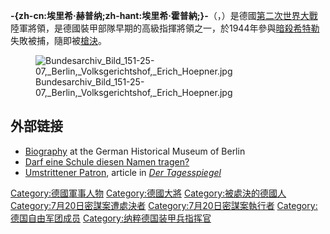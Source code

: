 {{Expand|time=2015-11-25T17:02:07+00:00}}
{{noteTA
|T=zh-cn:埃里希·赫普纳;zh-hant:埃里希·霍普納;
|1=zh-cn:埃里希·赫普纳;zh-hant:埃里希·霍普納;
}}
{{Infobox Military Person
|name=埃里希·霍普納
|born={{birth date|1886|9|14}}
|died={{death date and age|1944|8|8|1886|9|14|df=y}}
|placeofbirth=[[德意志帝國|德意志帝國]][[布蘭登堡州|布蘭登堡州]][[法蘭克福|法蘭克福]]
|placeofdeath=[[納粹德國|納粹德國]][[柏林|柏林]][[普蘆茨恩湖監獄|普蘆茨恩湖監獄]] 
|image=[[image:Bundesarchiv_Bild_146-1971-068-10,_Erich_Hoepner.jpg|200px]]
|caption=
|nickname=老騎兵（Der Alte Reiter）
|allegiance={{flagicon|German Empire}} [[德意志帝國|德意志帝國]]（至1918）<br>{{flagicon|Germany}} [[威瑪共和|威瑪共和]] （至 1933）<br>{{flagicon|Nazi Germany}} [[納粹德國|納粹德國]]
|branch=[[德國國防軍|德國國防軍]]
|serviceyears=1905年-1942年
|rank=大將
|commands=[[第4裝甲集群|第4裝甲集群]] 
|unit=
|battles=[[第一次世界大戰|第一次世界大戰]]<br>[[第二次世界大戰|第二次世界大戰]]
|awards=
}}

'''-{zh-cn:埃里希·赫普纳;zh-hant:埃里希·霍普納;}-'''（{{lang-de|'''Erich Hoepner'''}}，{{bd|1886年|9月14日|1944年|8月8日|catIdx=H}}）是德國[[第二次世界大戰|第二次世界大戰]]陸軍將領，是德國裝甲部隊早期的高級指揮將領之一，於1944年參與[[7月20日密謀案|暗殺希特勒]]失敗被捕，隨即被[[槍決|槍決]]。

[[File:Bundesarchiv_Bild_151-25-07,_Berlin,_Volksgerichtshof,_Erich_Hoepner.jpg|thumb]]

==外部链接==
*[http://www.dhm.de/lemo/html/biografien/HoepnerErich/ Biography] {{Wayback|url=http://www.dhm.de/lemo/html/biografien/HoepnerErich/ |date=20090813085453 }} at the German Historical Museum of Berlin {{de icon}}
* [http://www.tectum-verlag.de/8927_Geralf_Gemser_Darf_eine_Schule_diesen_Namen_tragen_Zur_Vorbildwirkung_des_Wehrmachtsgenerals_Erich_Hoepner_Milit%E4rischer_Widerstand_Nationalsozialismus_20_Juli_1944_Zweiter_Weltkrieg_Wehrmacht.html  Darf eine Schule diesen Namen tragen?] {{Wayback|url=http://www.tectum-verlag.de/8927_Geralf_Gemser_Darf_eine_Schule_diesen_Namen_tragen_Zur_Vorbildwirkung_des_Wehrmachtsgenerals_Erich_Hoepner_Milit%E4rischer_Widerstand_Nationalsozialismus_20_Juli_1944_Zweiter_Weltkrieg_Wehrmacht.html |date=20080608010143 }} {{de icon}} 
*[https://web.archive.org/web/20060915115201/http://archiv.tagesspiegel.de/archiv/22.09.2004/1359752.asp Umstrittener Patron], article in ''[[Der_Tagesspiegel|Der Tagesspiegel]]'' {{de icon}}
{{納粹德國大將}}
{{DEFAULTSORT:Hoepner, Erich}}
{{Authority control}}
{{Germany-mil-bio-stub}}
[[Category:德國軍事人物|Category:德國軍事人物]]
[[Category:德國大將|Category:德國大將]]
[[Category:被處決的德國人|Category:被處決的德國人]]
[[Category:7月20日密謀案遭處決者|Category:7月20日密謀案遭處決者]]
[[Category:7月20日密謀案執行者|Category:7月20日密謀案執行者]]
[[Category:德国自由军团成员|Category:德国自由军团成员]]
[[Category:纳粹德国装甲兵指挥官|Category:纳粹德国装甲兵指挥官]]